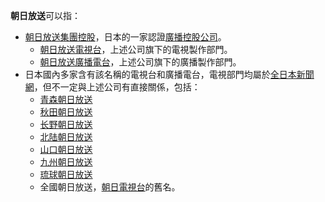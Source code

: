 '''朝日放送'''可以指：

* [[朝日放送集團控股|朝日放送集團控股]]，日本的一家認證[[廣播控股公司|廣播控股公司]]。
** [[朝日放送電視台|朝日放送電視台]]，上述公司旗下的電視製作部門。
** [[朝日放送廣播電台|朝日放送廣播電台]]，上述公司旗下的廣播製作部門。
* 日本國內多家含有該名稱的電視台和廣播電台，電視部門均屬於[[全日本新聞網|全日本新聞網]]，但不一定與上述公司有直接關係，包括：
** [[青森朝日放送|青森朝日放送]]
** [[秋田朝日放送|秋田朝日放送]]
** [[长野朝日放送|长野朝日放送]]
** [[北陆朝日放送|北陆朝日放送]]
** [[山口朝日放送|山口朝日放送]]
** [[九州朝日放送|九州朝日放送]]
** [[琉球朝日放送|琉球朝日放送]]
** 全國朝日放送，[[朝日電視台|朝日電視台]]的舊名。

{{disambig|cat=四字消歧义}}